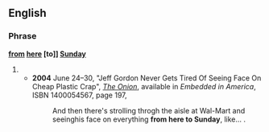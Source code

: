 ==English==
===Phrase===
'''[[from]] [[here]] [to]] [[Sunday]]'''
#{{rfdef}}
#*'''2004''' June 24–30, "Jeff Gordon Never Gets Tired Of<!--sic capital O--> Seeing Face On<!--sic capital O--> Cheap Plastic Crap", ''[[w:The Onion|The Onion]]'', available in ''Embedded in America'', ISBN 1400054567, page 197,
#*:And then there's strolling throgh the aisle at Wal-Mart and seeinghis face on everything '''from here to Sunday''', like...&nbsp;.